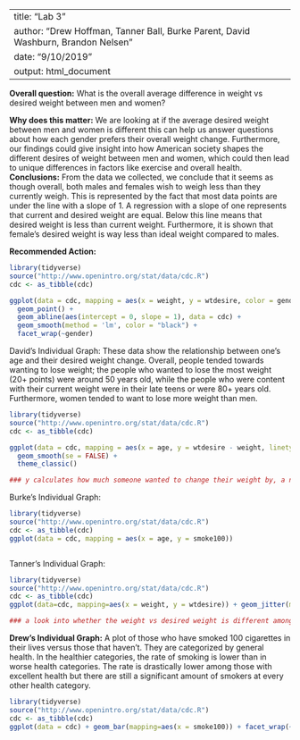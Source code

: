 
---
title: "Lab 3"
author: "Drew Hoffman, Tanner Ball, Burke Parent, David Washburn, Brandon Nelsen"
date: "9/10/2019"
output: html_document
---

**Overall question:** 
What is the overall average difference in weight vs desired weight between men and women?

**Why does this matter:** 
We are looking at if the average desired weight between men and women is different this can help us answer questions about how each gender prefers their overall weight change. Furthermore, our findings could give insight into how American society shapes the different desires of weight between men and women, which could then lead to unique differences in factors like exercise and overall health.
**Conclusions:**
From the data we collected, we conclude that it seems as though overall, both males and females wish to weigh less than they currently weigh. This is represented by the fact that most data points are under the line with a slope of 1. A regression with a slope of one represents that current and desired weight are equal. Below this line means that desired weight is less than current weight. Furthermore, it is shown that female's desired weight is way less than ideal weight compared to males.

**Recommended Action:**


```r
library(tidyverse)
source("http://www.openintro.org/stat/data/cdc.R")
cdc <- as_tibble(cdc)
```
```r
ggplot(data = cdc, mapping = aes(x = weight, y = wtdesire, color = gender)) +
  geom_point() +
  geom_abline(aes(intercept = 0, slope = 1), data = cdc) +
  geom_smooth(method = 'lm', color = "black") +
  facet_wrap(~gender)
```

David's Individual Graph:
These data show the relationship between one's age and their desired weight change. Overall, people tended towards wanting to lose weight; the people who wanted to lose the most weight (20+ points) were around 50 years old, while the people who were content with their current weight were in their late teens or were 80+ years old. Furthermore, women tended to want to lose more weight than men.
```r
library(tidyverse)
source("http://www.openintro.org/stat/data/cdc.R")
cdc <- as_tibble(cdc)

ggplot(data = cdc, mapping = aes(x = age, y = wtdesire - weight, linetype = gender)) +
  geom_smooth(se = FALSE) +
  theme_classic()

### y calculates how much someone wanted to change their weight by, a negative value meant that they wanted to lose weight
```
Burke's Individual Graph:
```r
library(tidyverse)
source("http://www.openintro.org/stat/data/cdc.R")
cdc <- as_tibble(cdc)
ggplot(data = cdc, mapping = aes(x = age, y = smoke100))



```
Tanner's Individual Graph:
```r
library(tidyverse)
source("http://www.openintro.org/stat/data/cdc.R")
cdc <- as_tibble(cdc)
ggplot(data=cdc, mapping=aes(x = weight, y = wtdesire)) + geom_jitter(mapping=aes(color=gender))+geom_smooth(se=FALSE)+facet_wrap(~ exerany)

### a look into whether the weight vs desired weight is different among those who have exercised in the past month vs those who haven't.
```
**Drew's Individual Graph:**
A plot of those who have smoked 100 cigarettes in their lives versus those that haven't. They are categorized by general health. In the healthier categories, the rate of smoking is lower than in worse health categories. The rate is drastically lower among those with excellent health but there are still a significant amount of smokers at every other health category.
```r
library(tidyverse)
source("http://www.openintro.org/stat/data/cdc.R")
cdc <- as_tibble(cdc)
ggplot(data = cdc) + geom_bar(mapping=aes(x = smoke100)) + facet_wrap(~ genhlth)

```



